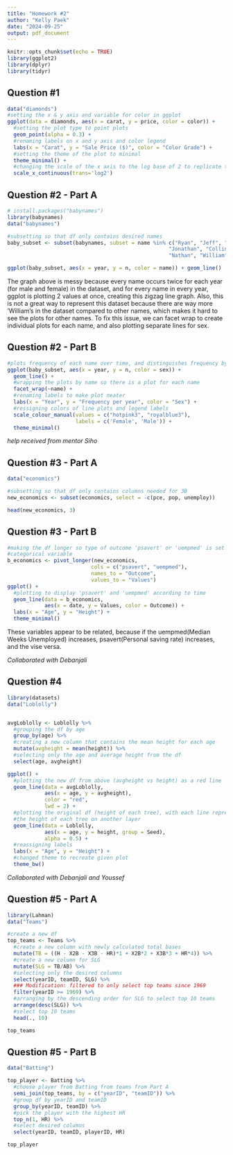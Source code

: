 ```yaml
---
title: "Homework #2"
author: "Kelly Paek"
date: "2024-09-25"
output: pdf_document
---
```


```r
knitr::opts_chunk$set(echo = TRUE)
library(ggplot2)
library(dplyr)
library(tidyr)
```

## Question #1
```r
data("diamonds")
#setting the x & y axis and variable for color in ggplot
ggplot(data = diamonds, aes(x = carat, y = price, color = color)) + 
  #setting the plot type to point plots
  geom_point(alpha = 0.3) +
  #renaming labels on x and y axis and color legend
  labs(x = "Carat", y = "Sale Price ($)", color = "Color Grade") +
  #setting the theme of the plot to minimal
  theme_minimal() +
  #changing the scale of the x axis to the log base of 2 to replicate the given graph.
  scale_x_continuous(trans='log2')

```

## Question #2 - Part A
```r
# install.packages("babynames")
library(babynames)
data("babynames")

#subsetting so that df only contains desired names
baby_subset <- subset(babynames, subset = name %in% c("Ryan", "Jeff", "Shonda", 
                                                    "Jonathan", "Collin", 
                                                    "Nathan", "William"))

ggplot(baby_subset, aes(x = year, y = n, color = name)) + geom_line() 
```
The graph above is messy because every name occurs twice for each year (for male and female) in the dataset, and for every name in every year, ggplot is plotting 2 values at once, creating this zigzag line graph. Also, this is not a great way to represent this dataset because there are way more 'William's in the dataset compared to other names, which makes it hard to see the plots for other names. To fix this issue, we can facet wrap to create individual plots for each name, and also plotting separate lines for sex. 


## Question #2 - Part B
```r
#plots frequency of each name over time, and distinguishes frequency by sex
ggplot(baby_subset, aes(x = year, y = n, color = sex)) + 
  geom_line() +
  #wrapping the plots by name so there is a plot for each name
  facet_wrap(~name) +
  #renaming labels to make plot neater
  labs(x = "Year", y = "Frequency per year", color = "Sex") +
  #ressigning colors of line plots and legend labels
  scale_colour_manual(values = c("hotpink3", "royalblue3"), 
                      labels = c('Female', 'Male')) +
  theme_minimal()

```
*help received from mentor Siho*

## Question #3 - Part A
```r
data("economics")

#subsetting so that df only contains columns needed for 3B
new_economics <- subset(economics, select = -c(pce, pop, unemploy))

head(new_economics, 3)
```

## Question #3 - Part B
```r

#making the df longer so type of outcome 'psavert' or 'uempmed' is set as a
#categorical variable
b_economics <- pivot_longer(new_economics, 
                           cols = c("psavert", "uempmed"), 
                           names_to = "Outcome", 
                           values_to = "Values")
ggplot() +
  #plotting to display 'psavert' and 'uempmed' according to time
  geom_line(data = b_economics, 
            aes(x = date, y = Values, color = Outcome)) +
  labs(x = "Age", y = "Height") +
  theme_minimal()

```
These variables appear to be related, because if the uempmed(Median Weeks Unemployed) increases, psavert(Personal saving rate) increases, and the vise versa.

*Collaborated with Debanjali*

## Question #4
```r
library(datasets)
data("Loblolly") 


avgLoblolly <- Loblolly %>%
  #grouping the df by age
  group_by(age) %>%
  #creating a new column that contains the mean height for each age
  mutate(avgheight = mean(height)) %>% 
  #selecting only the age and average height from the df
  select(age, avgheight)

ggplot() +
  #plotting the new df from above (avgheight vs height) as a red line
  geom_line(data = avgLoblolly, 
            aes(x = age, y = avgheight), 
            color = "red",  
            lwd = 2) +
  #plotting the original df (height of each tree), with each line representing
  #the height of each tree on another layer
  geom_line(data = Loblolly, 
            aes(x = age, y = height, group = Seed), 
            alpha = 0.5) +
  #reassigning labels
  labs(x = "Age", y = "Height") +
  #changed theme to recreate given plot
  theme_bw()

```
*Collaborated with Debanjali and Youssef*


## Question #5 - Part A
```r
library(Lahman)
data("Teams")

#create a new df
top_teams <- Teams %>% 
  #create a new column with newly calculated total bases
  mutate(TB = ((H - X2B - X3B - HR)*1 + X2B*2 + X3B*3 + HR*4)) %>%
  #create a new column for SLG
  mutate(SLG = TB/AB) %>%
  #selecting only the desired columns
  select(yearID, teamID, SLG) %>% 
  ### Modification: filtered to only select top teams since 1969
  filter(yearID >= 1969) %>% 
  #arranging by the descending order for SLG to select top 10 teams
  arrange(desc(SLG)) %>% 
  #select top 10 teams
  head(., 10)

top_teams
```

## Question #5 - Part B
```r
data("Batting")

top_player <- Batting %>%
  #choose player from Batting from teams from Part A
  semi_join(top_teams, by = c("yearID", "teamID")) %>%
  #group df by yearID and teamID
  group_by(yearID, teamID) %>%
  #pick the player with the highest HR
  top_n(1, HR) %>%
  #select desired columns
  select(yearID, teamID, playerID, HR)

top_player
```


